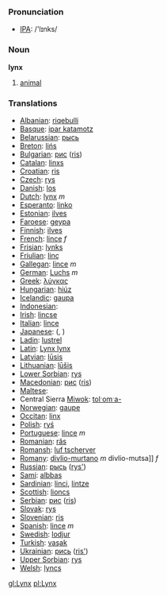=== Pronunciation ===
*[[w:IPA|IPA]]: /'lɪnks/

=== Noun ===

'''lynx'''

# [[animal]]

=== Translations ===

*[[Albanian]]: [[riqebulli]]
*[[Basque]]: [[ipar katamotz]]
*[[Belarussian]]: [[рысь]]
*[[Breton]]: [[lińs]]
*[[Bulgarian]]: [[рис]] ([[ris]])
*[[Catalan]]: [[linxs]]
*[[Croatian]]: [[ris]]
*[[Czech]]: [[rys]]
*[[Danish]]: [[los]]
*[[Dutch]]: [[lynx]] ''m''
*[[Esperanto]]: [[linko]]
*[[Estonian]]: [[ilves]]
*[[Faroese]]: [[geypa]]
*[[Finnish]]: [[ilves]]
*[[French]]: [[lince]] ''f''
*[[Frisian]]: [[lynks]]
*[[Friulian]]: [[linç]]
*[[Gallegan]]: [[lince]] ''m''
*[[German]]: [[Luchs]] ''m''
*[[Greek]]: [[λύγκας]] '' ''
*[[Hungarian]]: [[hiúz]]
*[[Icelandic]]: [[gaupa]]
*[[Indonesian]]: [[]]
*[[Irish]]: [[lincse]]
*[[Italian]]: [[lince]] '' ''
*[[Japanese]]: [[]] ([[]], )
*[[Ladin]]: [[lustrel]]
*[[Latin]]: [[Lynx lynx]] '' ''
*[[Latvian]]: [[lūsis]]
*[[Lithuanian]]: [[lūšis]]
*[[Lower Sorbian]]: [[rys]]
*[[Macedonian]]: [[рис]] ([[ris]])
*[[Maltese]]: [[]]
*Central Sierra [[Miwok]]: [[tolˑomˑa-]]
*[[Norwegian]]: [[gaupe]]
*[[Occitan]]: [[linx]]
*[[Polish]]: [[ryś]] '' ''
*[[Portuguese]]: [[lince]] ''m''
*[[Romanian]]: [[râs]]
*[[Romansh]]: [[luf tscherver]]
*[[Romany]]: [[divlio-murtano]] ''m'' divlio-mutsa]] ''f''
*[[Russian]]: [[рысь]] ([[rys']]) '' ''
*[[Sami]]: [[albbas]]
*[[Sardinian]]: [[linci]], [[lintze]]
*[[Scottish]]: [[lioncs]]
*[[Serbian]]: [[рис]] ([[ris]])
*[[Slovak]]: [[rys]]
*[[Slovenian]]: [[ris]]
*[[Spanish]]: [[lince]] ''m''
*[[Swedish]]: [[lodjur]]
*[[Turkish]]: [[vaşak]]
*[[Ukrainian]]: [[рись]] ([[ris']])
*[[Upper Sorbian]]: [[rys]]
*[[Welsh]]: [[lyncs]]

[[gl:Lynx]]
[[pl:Lynx]]